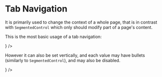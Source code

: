 


# Tab Navigation

It is primarily used to change the context of a whole page, that is in contrast with `SegmentedControl` which only should modify part of a page's content.

This is the most basic usage of a tab navigation:

<Playground component={TabNavigation}>
  <ControlledField component={
    <TabNavigation
      values={[{
        label: 'First choice',
        value: 'first',
      }, {
        label: 'Second choice',
        value: 'second',
      }, {
        label: 'Third',
        value: 'third',
        bullet: 4,
        disabled: true,
      }]} />
  } />
</Playground>

However it can also be set vertically, and each value may have bullets (similarly to `SegmentedControl`), and may also be disabled.

<Playground>
  <div style={{ maxWidth: 300, background: sv.neutralLighter }}>
    <ControlledField component={
      <TabNavigation
        vertical
        values={[{
          label: 'First choice',
          value: 'first',
          bullet: 4,
        }, {
          label: 'Second choice',
          value: 'second',
          bullet: 10,
          disabled: true,
        }, {
          label: 'Third',
          value: 'third',
          bullet: 123,
        }, {
          label: 'Fourth',
          value: 'fourth',
          bullet: 40,
        }]} />
      } />
  </div>
</Playground>
